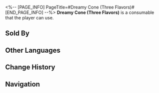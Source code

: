 <%-- [PAGE_INFO]
PageTitle=#Dreamy Cone (Three Flavors)#
[END_PAGE_INFO] --%>
{{Consumable Infobox
|id          = 408801
|image       = Item Dreamy Cone (Three Flavors).png
|type        = Attack Consumables
|rarity      = 4
|effect      = Upon use, increases all allies' ATK by 60% for the next battle. There is a small chance to select the wrong target when using abilities against enemy targets.
|description = What does the taste of a sweet dream resemble? This question lacks a definitive answer. Hence, Dreamy Cones were introduced with an initial offering of over twenty distinct flavors. However, as time passed, only three prominent flavors endured, each representing a popular scenario found in dreams.
|effectType  = 
|effectType2 = 
|effectType3 = 
|recipe      = 
|source1     = [[Ice Cream Trolley]]
|source2     = 
|source3     = 
}}
{{Description|''"So, the three most popular scenarios are... memory loss, car crash, and terminal illness?"''}}
'''Dreamy Cone (Three Flavors)''' is a consumable that the player can use.

==Sold By==
{{Shop Availability}}

==Other Languages==
{{Other Languages
|en   = Dreamy Cone (Three Flavors)
|zhs  = 美梦脆筒（三种口味）
|zht  = 美夢甜筒（三種口味）
|ja   = ドリームアイス（トリプル）
|ko   = 좋은꿈 콘 아이스크림(세 가지 맛)
|es   = Cono Dulces Sueños (tres sabores)
|fr   = Cône des rêves (trois parfums)
|ru   = Грёзный рожок (три вкуса)
|th   = Dreamy Cone (Three Flavors)
|vi   = Kem Ốc Quế Mộng Mơ (Ba Mùi)
|de   = Traumwaffeltüte (drei Geschmacksrichtungen)
|id   = Dreamy Cone (Three Flavors)
|pt   = Casquinha Sonhadora (Três Sabores)
}}

==Change History==
{{Change History|2.0}}

==Navigation==
{{Consumable Navbox}}